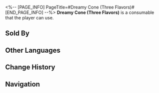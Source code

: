 <%-- [PAGE_INFO]
PageTitle=#Dreamy Cone (Three Flavors)#
[END_PAGE_INFO] --%>
{{Consumable Infobox
|id          = 408801
|image       = Item Dreamy Cone (Three Flavors).png
|type        = Attack Consumables
|rarity      = 4
|effect      = Upon use, increases all allies' ATK by 60% for the next battle. There is a small chance to select the wrong target when using abilities against enemy targets.
|description = What does the taste of a sweet dream resemble? This question lacks a definitive answer. Hence, Dreamy Cones were introduced with an initial offering of over twenty distinct flavors. However, as time passed, only three prominent flavors endured, each representing a popular scenario found in dreams.
|effectType  = 
|effectType2 = 
|effectType3 = 
|recipe      = 
|source1     = [[Ice Cream Trolley]]
|source2     = 
|source3     = 
}}
{{Description|''"So, the three most popular scenarios are... memory loss, car crash, and terminal illness?"''}}
'''Dreamy Cone (Three Flavors)''' is a consumable that the player can use.

==Sold By==
{{Shop Availability}}

==Other Languages==
{{Other Languages
|en   = Dreamy Cone (Three Flavors)
|zhs  = 美梦脆筒（三种口味）
|zht  = 美夢甜筒（三種口味）
|ja   = ドリームアイス（トリプル）
|ko   = 좋은꿈 콘 아이스크림(세 가지 맛)
|es   = Cono Dulces Sueños (tres sabores)
|fr   = Cône des rêves (trois parfums)
|ru   = Грёзный рожок (три вкуса)
|th   = Dreamy Cone (Three Flavors)
|vi   = Kem Ốc Quế Mộng Mơ (Ba Mùi)
|de   = Traumwaffeltüte (drei Geschmacksrichtungen)
|id   = Dreamy Cone (Three Flavors)
|pt   = Casquinha Sonhadora (Três Sabores)
}}

==Change History==
{{Change History|2.0}}

==Navigation==
{{Consumable Navbox}}